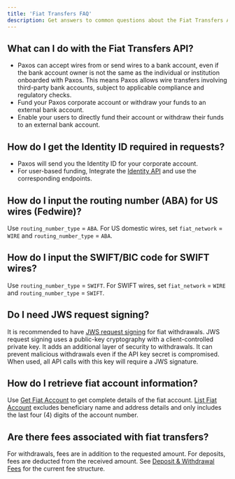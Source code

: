 ```yaml
---
title: 'Fiat Transfers FAQ'
description: Get answers to common questions about the Fiat Transfers API.
---
```


[transfers-fees]: https://cryptobrokerage.paxos.com/hc/en-us/articles/360042321231-Deposit-Withdrawal-Fees
[jws-request-signing]: https://cryptobrokerage.paxos.com/hc/en-us/articles/6716212970516-How-to-Use-Request-Signing
[list-fiat-accounts]: /api-reference/endpoints/fiat-transfers/list-fiat-accounts
[get-fiat-account]: /api-reference/endpoints/fiat-transfers/get-fiat-account
[identity-api]: /api-reference/identity

## What can I do with the Fiat Transfers API?

- Paxos can accept wires from or send wires to a bank account, even if the bank account owner is not the same as the individual or institution onboarded with Paxos. This means Paxos allows wire transfers involving third-party bank accounts, subject to applicable compliance and regulatory checks.
- Fund your Paxos corporate account or withdraw your funds to an external bank account.
- Enable your users to directly fund their account or withdraw their funds to an external bank account.

## How do I get the Identity ID required in requests?

- Paxos will send you the Identity ID for your corporate account.
- For user-based funding, Integrate the [Identity API][identity-api] and use the corresponding endpoints. 

## How do I input the routing number (ABA) for US wires (Fedwire)?

Use `routing_number_type` = `ABA`. For US domestic wires, set `fiat_network` = `WIRE` and `routing_number_type` = `ABA`. 

## How do I input the SWIFT/BIC code for SWIFT wires?

Use `routing_number_type` = `SWIFT`. For SWIFT wires, set `fiat_network` = `WIRE` and `routing_number_type` = `SWIFT`.

## Do I need JWS request signing?

It is recommended to have [JWS request signing][jws-request-signing] for fiat withdrawals. 
JWS request signing uses a public-key cryptography with a client-controlled private key. 
It adds an additional layer of security to withdrawals.
It can prevent malicious withdrawals even if the API key secret is compromised. 
When used, all API calls with this key will require a JWS signature.

## How do I retrieve fiat account information?

Use [Get Fiat Account][get-fiat-account] to get complete details of the fiat account. 
[List Fiat Account][list-fiat-accounts] excludes beneficiary name and address details and only includes the last four (4) digits of the account number.

## Are there fees associated with fiat transfers?

For withdrawals, fees are in addition to the requested amount. 
For deposits, fees are deducted from the received amount. 
See [Deposit & Withdrawal Fees][transfers-fees] for the current fee structure.
